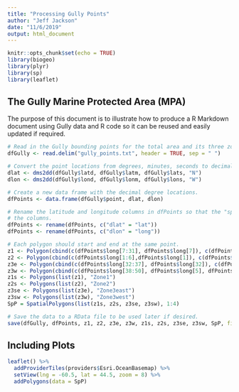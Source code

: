 ```yaml
---
title: "Processing Gully Points"
author: "Jeff Jackson"
date: "11/6/2019"
output: html_document
---
```


```r
knitr::opts_chunk$set(echo = TRUE)
library(biogeo)
library(plyr)
library(sp)
library(leaflet)
```

## The Gully Marine Protected Area (MPA)

The purpose of this document is to illustrate how to produce a R Markdown document using Gully data and R code so it can be reused and easily updated if required.

```r

# Read in the Gully bounding points for the total area and its three zones.
dfGully <- read.delim("gully_points.txt", header = TRUE, sep = " ")

# Convert the point locations from degrees, minutes, seconds to decimal degrees.
dlat <- dms2dd(dfGully$latd, dfGully$latm, dfGully$lats, "N")
dlon <- dms2dd(dfGully$lond, dfGully$lonm, dfGully$lons, "W")

# Create a new data frame with the decimal degree locations.
dfPoints <- data.frame(dfGully$point, dlat, dlon)

# Rename the latitude and longitude columns in dfPoints so that the "sp" package can find 
# the columns.
dfPoints <- rename(dfPoints, c("dlat" = "lat"))
dfPoints <- rename(dfPoints, c("dlon" = "long"))

# Each polygon should start and end at the same point.
z1 <- Polygon(cbind(c(dfPoints$long[7:31], dfPoints$long[7]), c(dfPoints$lat[7:31], dfPoints$lat[7])))
z2 <- Polygon(cbind(c(dfPoints$long[1:6],dfPoints$long[1]), c(dfPoints$lat[1:6],dfPoints$lat[1])), hole = TRUE)
z3e <- Polygon(cbind(c(dfPoints$long[32:37], dfPoints$long[32]), c(dfPoints$lat[32:37], dfPoints$lat[32])))
z3w <- Polygon(cbind(c(dfPoints$long[38:50], dfPoints$long[5], dfPoints$long[38]), c(dfPoints$lat[38:50], dfPoints$lat[5], dfPoints$lat[38])))
z1s <- Polygons(list(z1), "Zone1")
z2s <- Polygons(list(z2), "Zone2")
z3se <- Polygons(list(z3e), "Zone3east")
z3sw <- Polygons(list(z3w), "Zone3west")
SpP = SpatialPolygons(list(z1s, z2s, z3se, z3sw), 1:4)

# Save the data to a RData file to be used later if desired.
save(dfGully, dfPoints, z1, z2, z3e, z3w, z1s, z2s, z3se, z3sw, SpP, file = "gully_points.RData")

```

## Including Plots


```r

leaflet() %>%
  addProviderTiles(providers$Esri.OceanBasemap) %>%
  setView(lng = -60.5, lat = 44.5, zoom = 8) %>%
  addPolygons(data = SpP)

```
